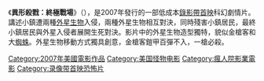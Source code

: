 《'''異形殺戮：終極戰場'''》（{{lang-en|''AVH: Alien vs. Hunter''}}），是2007年發行的一部低成本[[錄影帶首映|錄影帶首映]]科幻劇情片。講述小鎮遭兩種[[外星生物|外星生物]]入侵，兩種外星生物相互對決，同時殘害小鎮居民，最終小鎮居民與外星入侵者展開生死對決。影片中的外星生物造型獨特，貌似金槍客和大[[蜘蛛|蜘蛛]]。外星生物移動方式獨具創意，金槍客鎧甲百彈不入，一槍必殺。

{{異獸戰}}
{{DEFAULTSORT:AVH: Alien vs. Hunter}}
[[Category:2007年美國電影作品|Category:2007年美國電影作品]]
[[Category:美国怪物电影|Category:美国怪物电影]]
[[Category:瘋人院影業電影|Category:瘋人院影業電影]]
[[Category:录像带首映恐怖片|Category:录像带首映恐怖片]]